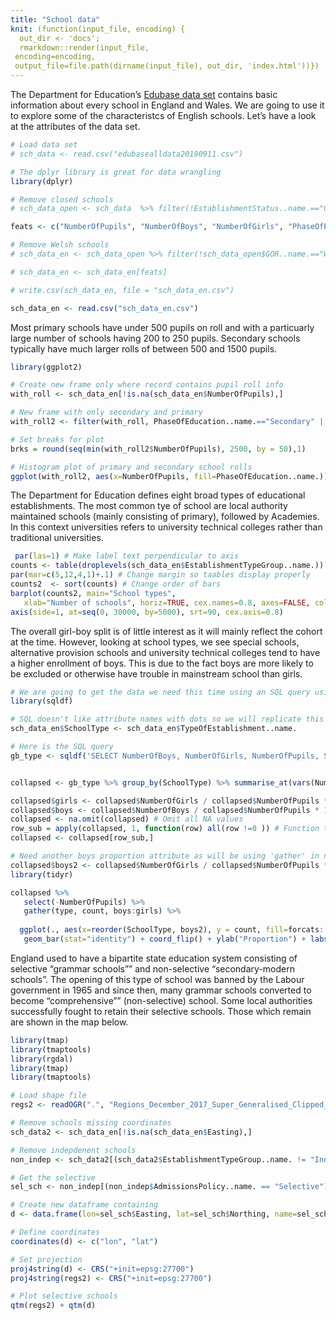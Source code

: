 ```yaml
---
title: "School data"
knit: (function(input_file, encoding) {
  out_dir <- 'docs';
  rmarkdown::render(input_file,
 encoding=encoding,
 output_file=file.path(dirname(input_file), out_dir, 'index.html'))})
---
```


The Department for Education's [Edubase data set](https://get-information-schools.service.gov.uk/Downloads) contains basic information about every school in England and Wales. We are going to use it to explore some of the characteristcs of English schools. Let's have a look at the attributes of the data set. 

```r
# Load data set
# sch_data <- read.csv("edubasealldata20190911.csv")

# The dplyr library is great for data wrangling
library(dplyr)

# Remove closed schools
# sch_data_open <- sch_data  %>% filter(!EstablishmentStatus..name.=="Closed")

feats <- c("NumberOfPupils", "NumberOfBoys", "NumberOfGirls", "PhaseOfEducation..name.", "EstablishmentTypeGroup..name.", "EstablishmentName", "TypeOfEstablishment..name.", "Easting", "Northing", "AdmissionsPolicy..name.")

# Remove Welsh schools
# sch_data_en <- sch_data_open %>% filter(!sch_data_open$GOR..name.=="Wales (pseudo)")

# sch_data_en <- sch_data_en[feats]

# write.csv(sch_data_en, file = "sch_data_en.csv")

sch_data_en <- read.csv("sch_data_en.csv")

```

Most primary schools have under 500 pupils on roll and with a particuarly large number of schools having 200 to 250 pupils. Secondary schools typically have much larger rolls of between 500 and 1500 pupils.
```r
library(ggplot2)

# Create new frame only where record contains pupil roll info
with_roll <- sch_data_en[!is.na(sch_data_en$NumberOfPupils),]

# New frame with only secondary and primary
with_roll2 <- filter(with_roll, PhaseOfEducation..name.=="Secondary" | PhaseOfEducation..name.=="Primary")

# Set breaks for plot
brks = round(seq(min(with_roll2$NumberOfPupils), 2500, by = 50),1)

# Histogram plot of primary and secondary school rolls
ggplot(with_roll2, aes(x=NumberOfPupils, fill=PhaseOfEducation..name.)) + geom_histogram(alpha=0.5, position="identity", breaks=brks) +   scale_x_continuous(name="Pupils on roll", expand = c(0, 0)) + scale_y_continuous(expand = c(0, 0)) + labs(x = "Pupil roll", y = "Number of schools", title="Pupils on roll by school type in England")
```

The Department for Education defines eight broad types of educational establishments. The most common tye of school are local authority maintained schools (mainly consisting of primary), followed by Academies. In this context universities refers to university technical colleges rather than traditional universities. 

```r
 par(las=1) # Make label text perpendicular to axis
counts <- table(droplevels(sch_data_en$EstablishmentTypeGroup..name.))
par(mar=c(5,12,4,1)+.1) # Change margin so taables display properly
counts2  <- sort(counts) # Change order of bars
barplot(counts2, main="School types",
   xlab="Number of schools", horiz=TRUE, cex.names=0.8, axes=FALSE, col="blue")
axis(side=1, at=seq(0, 30000, by=5000), srt=90, cex.axis=0.8)
```

The overall girl-boy split is of little interest as it will mainly reflect the cohort at the time. However, looking at school types, we see special schools, alternative provision schools and university technical colleges tend to have a higher enrollment of boys. This is due to the fact boys are more likely to be excluded or otherwise have trouble in mainstream school than girls. 

```r
# We are going to get the data we need this time using an SQL query using the sqldf library 
library(sqldf)

# SQL doesn't like attribute names with dots so we will replicate this column using a new name
sch_data_en$SchoolType <- sch_data_en$TypeOfEstablishment..name.

# Here is the SQL query
gb_type <- sqldf('SELECT NumberOfBoys, NumberOfGirls, NumberOfPupils, SchoolType FROM sch_data_en')


collapsed <- gb_type %>% group_by(SchoolType) %>% summarise_at(vars(NumberOfGirls,NumberOfBoys,NumberOfPupils),funs(sum(.,na.rm=TRUE)))

collapsed$girls <- collapsed$NumberOfGirls / collapsed$NumberOfPupils * 100 # Proportion of boys
collapsed$boys <- collapsed$NumberOfBoys / collapsed$NumberOfPupils * 100
collapsed <- na.omit(collapsed) # Omit all NA values
row_sub = apply(collapsed, 1, function(row) all(row !=0 )) # Function to replace zero values
collapsed <- collapsed[row_sub,]

# Need another boys proportion attribute as will be using 'gather' in net step
collapsed$boys2 <- collapsed$NumberOfGirls / collapsed$NumberOfPupils * 100
library(tidyr)

collapsed %>% 
   select(-NumberOfPupils) %>% 
   gather(type, count, boys:girls) %>% 
  
  ggplot(., aes(x=reorder(SchoolType, boys2), y = count, fill=forcats::fct_rev(type))) +
   geom_bar(stat="identity") + coord_flip() + ylab("Proportion") + labs(fill='', title = "Girl-boy split by school type", x = "School type") 
```

England used to have a bipartite state education system consisting of selective "grammar schools"" and non-selective "secondary-modern schools". The opening of this type of school was banned by the Labour government in 1965 and since then, many grammar schools converted to become "comprehensive"" (non-selective) school. Some local authorities successfully fought to retain their selective schools. Those which remain are shown in the map below. 

```r
library(tmap)
library(tmaptools)
library(rgdal)
library(tmap)
library(tmaptools)

# Load shape file
regs2 <- readOGR(".", "Regions_December_2017_Super_Generalised_Clipped_Boundaries_in_England")

# Remove schools missing coordinates 
sch_data2 <- sch_data_en[!is.na(sch_data_en$Easting),]

# Remove indepdenent schools
non_indep <- sch_data2[(sch_data2$EstablishmentTypeGroup..name. != "Independent schools"),]

# Get the selective
sel_sch <- non_indep[(non_indep$AdmissionsPolicy..name. == "Selective"),]

# Create new dataframe containing
d <- data.frame(lon=sel_sch$Easting, lat=sel_sch$Northing, name=sel_sch$EstablishmentName, pupils=sel_sch$NumberOfPupils)

# Define coordinates
coordinates(d) <- c("lon", "lat")

# Set projection
proj4string(d) <- CRS("+init=epsg:27700")
proj4string(regs2) <- CRS("+init=epsg:27700")

# Plot selective schools
qtm(regs2) + qtm(d)

```






